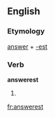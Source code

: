 ==English==

===Etymology===
[[answer]] + [[-est]]

===Verb===
'''answerest'''

# {{context|archaic|lang=en}} {{second-person singular of|answer}}

[[fr:answerest]]